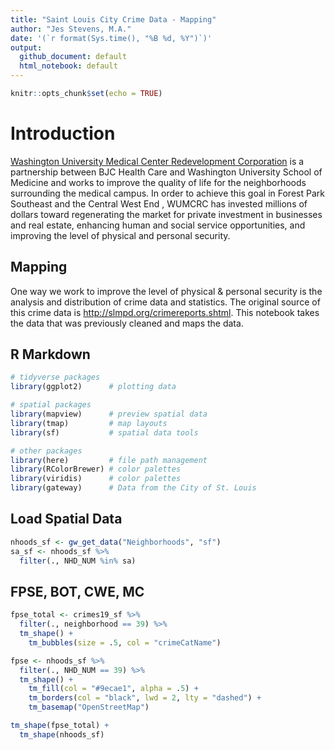 ```yaml
---
title: "Saint Louis City Crime Data - Mapping"
author: "Jes Stevens, M.A."
date: '(`r format(Sys.time(), "%B %d, %Y")`)'
output:
  github_document: default
  html_notebook: default
---
```


```r
knitr::opts_chunk$set(echo = TRUE)
```

# Introduction 

[Washington University Medical Center Redevelopment Corporation](http://wumcrc.com) is a partnership between BJC Health Care and Washington University School of Medicine and works to improve the quality of life for the neighborhoods surrounding the medical campus. In order to achieve this goal in Forest Park Southeast and the Central West End , WUMCRC has invested millions of dollars toward regenerating the market for private investment in businesses and real estate, enhancing human and social service opportunities, and improving the level of physical and personal security.

## Mapping 

One way we work to improve the level of physical & personal security is the analysis and distribution of crime data and statistics. The original source of this crime data is <http://slmpd.org/crimereports.shtml>. This notebook takes the data that was previously cleaned and maps the data.  

## R Markdown

```r
# tidyverse packages
library(ggplot2)      # plotting data

# spatial packages
library(mapview)      # preview spatial data
library(tmap)         # map layouts
library(sf)           # spatial data tools

# other packages
library(here)         # file path management
library(RColorBrewer) # color palettes
library(viridis)      # color palettes
library(gateway)      # Data from the City of St. Louis
```

## Load Spatial Data 

```r
nhoods_sf <- gw_get_data("Neighborhoods", "sf")
sa_sf <- nhoods_sf %>% 
  filter(., NHD_NUM %in% sa)
```

## FPSE, BOT, CWE, MC 

```r
fpse_total <- crimes19_sf %>% 
  filter(., neighborhood == 39) %>% 
  tm_shape() +
    tm_bubbles(size = .5, col = "crimeCatName")

fpse <- nhoods_sf %>% 
  filter(., NHD_NUM == 39) %>%
  tm_shape() +
    tm_fill(col = "#9ecae1", alpha = .5) +
    tm_borders(col = "black", lwd = 2, lty = "dashed") +
    tm_basemap("OpenStreetMap")
```

```r
tm_shape(fpse_total) + 
  tm_shape(nhoods_sf)
```

